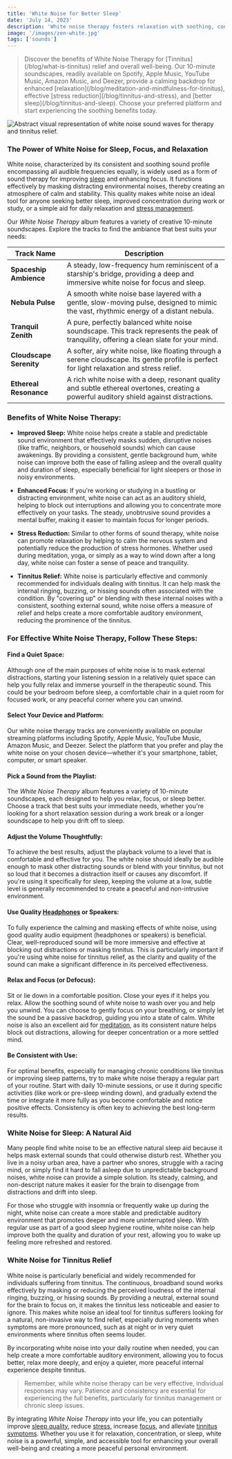 ```yaml
---
title: 'White Noise for Better Sleep'
date: 'July 14, 2023'
description: 'White noise therapy fosters relaxation with soothing, consistent sounds, helping to mask distractions and improving sleep quality.'
image: '/images/zen-white.jpg'
tags: ['sounds']
---
```


<Blockquote>
  Discover the benefits of White Noise Therapy for
  [Tinnitus](/blog/what-is-tinnitus) relief and overall well-being. Our
  10-minute soundscapes, readily available on Spotify, Apple Music, YouTube
  Music, Amazon Music, and Deezer, provide a calming backdrop for enhanced
  [relaxation](/blog/meditation-and-mindfulness-for-tinnitus), effective [stress
  reduction](/blog/tinnitus-and-stress), and [better
  sleep](/blog/tinnitus-and-sleep). Choose your preferred platform and start
  experiencing the soothing benefits today.
</Blockquote>

<Image
  src="/images/zen-white.jpg"
  alt="Abstract visual representation of white noise sound waves for therapy and tinnitus relief."
/>

<StreamingPlatforms
  spotifyLink="https://open.spotify.com/album/6Kyw4O5HLMUk4BjAVPGJCT"
  appleMusicLink="https://music.apple.com/us/album/beyond-the-buzz-3/1697790724"
  youtubeMusicLink="https://music.youtube.com/playlist?list=OLAK5uy_mKILi3t5ptAoR8EsPzDXCV7ildeZEHht0&si=xwQjzzM4tJgNczIk"
  amazonMusicLink="https://amazon.com/music/player/albums/B0CC1MX488"
  deezerLink="https://deezer.page.link/2oG4Q8TaqriePB3e9"
/>

### The Power of White Noise for Sleep, Focus, and Relaxation

White noise, characterized by its consistent and soothing sound profile encompassing all audible frequencies equally, is widely used as a form of sound therapy for improving [sleep](/blog/tinnitus-and-sleep) and enhancing focus. It functions effectively by masking distracting environmental noises, thereby creating an atmosphere of calm and stability. This quality makes white noise an ideal tool for anyone seeking better sleep, improved concentration during work or study, or a simple aid for daily relaxation and [stress management](/blog/tinnitus-and-stress).

Our _White Noise Therapy_ album features a variety of creative 10-minute soundscapes. Explore the tracks to find the ambiance that best suits your needs:

| Track Name              | Description                                                                                                                                  |
| ----------------------- | -------------------------------------------------------------------------------------------------------------------------------------------- |
| **Spaceship Ambience**  | A steady, low-frequency hum reminiscent of a starship's bridge, providing a deep and immersive white noise for focus and sleep.              |
| **Nebula Pulse**        | A smooth white noise base layered with a gentle, slow-moving pulse, designed to mimic the vast, rhythmic energy of a distant nebula.         |
| **Tranquil Zenith**     | A pure, perfectly balanced white noise soundscape. This track represents the peak of tranquility, offering a clean slate for your mind.      |
| **Cloudscape Serenity** | A softer, airy white noise, like floating through a serene cloudscape. Its gentle profile is perfect for light relaxation and stress relief. |
| **Ethereal Resonance**  | A rich white noise with a deep, resonant quality and subtle ethereal overtones, creating a powerful auditory shield against distractions.    |

### Benefits of White Noise Therapy:

- **Improved Sleep:** White noise helps create a stable and predictable sound environment that effectively masks sudden, disruptive noises (like traffic, neighbors, or household sounds) which can cause awakenings. By providing a consistent, gentle background hum, white noise can improve both the ease of falling asleep and the overall quality and duration of sleep, especially beneficial for light sleepers or those in noisy environments.

- **Enhanced Focus:** If you're working or studying in a bustling or distracting environment, white noise can act as an auditory shield, helping to block out interruptions and allowing you to concentrate more effectively on your tasks. The steady, unobtrusive sound provides a mental buffer, making it easier to maintain focus for longer periods.

- **Stress Reduction:** Similar to other forms of sound therapy, white noise can promote relaxation by helping to calm the nervous system and potentially reduce the production of stress hormones. Whether used during meditation, yoga, or simply as a way to wind down after a long day, white noise can foster a sense of peace and tranquility.

- **Tinnitus Relief:** White noise is particularly effective and commonly recommended for individuals dealing with tinnitus. It can help mask the internal ringing, buzzing, or hissing sounds often associated with the condition. By "covering up" or blending with these internal noises with a consistent, soothing external sound, white noise offers a measure of relief and helps create a more comfortable auditory environment, reducing the prominence of the tinnitus.

### For Effective White Noise Therapy, Follow These Steps:

#### <Highlighter>Find a Quiet Space:</Highlighter>

Although one of the main purposes of white noise is to mask external distractions, starting your listening session in a relatively quiet space can help you fully relax and immerse yourself in the therapeutic sound. This could be your bedroom before sleep, a comfortable chair in a quiet room for focused work, or any peaceful corner where you can unwind.

#### <Highlighter>Select Your Device and Platform:</Highlighter>

Our white noise therapy tracks are conveniently available on popular streaming platforms including Spotify, Apple Music, YouTube Music, Amazon Music, and Deezer. Select the platform that you prefer and play the white noise on your chosen device—whether it's your smartphone, tablet, computer, or smart speaker.

#### <Highlighter>Pick a Sound from the Playlist:</Highlighter>

The _White Noise Therapy_ album features a variety of 10-minute soundscapes, each designed to help you relax, focus, or sleep better. Choose a track that best suits your immediate needs, whether you're looking for a short relaxation session during a work break or a longer soundscape to help you drift off to sleep.

<AdComponent />

#### <Highlighter>Adjust the Volume Thoughtfully:</Highlighter>

To achieve the best results, adjust the playback volume to a level that is comfortable and effective for you. The white noise should ideally be audible enough to mask other distracting sounds or blend with your tinnitus, but not so loud that it becomes a distraction itself or causes any discomfort. If you're using it specifically for sleep, keeping the volume at a low, subtle level is generally recommended to create a peaceful and non-intrusive environment.

#### <Highlighter>Use Quality [Headphones](/blog/noise-canceling-headphones-for-tinnitus) or Speakers:</Highlighter>

To fully experience the calming and masking effects of white noise, using good quality audio equipment (headphones or speakers) is beneficial. Clear, well-reproduced sound will be more immersive and effective at blocking out distractions or masking tinnitus. This is particularly important if you're using white noise for tinnitus relief, as the clarity and quality of the sound can make a significant difference in its perceived effectiveness.

#### <Highlighter>Relax and Focus (or Defocus):</Highlighter>

Sit or lie down in a comfortable position. Close your eyes if it helps you relax. Allow the soothing sound of white noise to wash over you and help you unwind. You can choose to gently focus on your breathing, or simply let the sound be a passive backdrop, guiding you into a state of calm. White noise is also an excellent aid for [meditation](/blog/meditation-and-mindfulness-for-tinnitus), as its consistent nature helps block out distractions, allowing for deeper concentration or a more settled mind.

#### <Highlighter>Be Consistent with Use:</Highlighter>

For optimal benefits, especially for managing chronic conditions like tinnitus or improving sleep patterns, try to make white noise therapy a regular part of your routine. Start with daily 10-minute sessions, or use it during specific activities (like work or pre-sleep winding down), and gradually extend the time or integrate it more fully as you become comfortable and notice positive effects. Consistency is often key to achieving the best long-term results.

### White Noise for Sleep: A Natural Aid

Many people find white noise to be an effective natural sleep aid because it helps mask external sounds that could otherwise disturb rest. Whether you live in a noisy urban area, have a partner who snores, struggle with a racing mind, or simply find it hard to fall asleep due to unpredictable background noises, white noise can provide a simple solution. Its steady, calming, and non-descript nature makes it easier for the brain to disengage from distractions and drift into sleep.

For those who struggle with insomnia or frequently wake up during the night, white noise can create a more stable and predictable auditory environment that promotes deeper and more uninterrupted sleep. With regular use as part of a good sleep hygiene routine, white noise can help improve both the quality and duration of your rest, allowing you to wake up feeling more refreshed and restored.

<AdComponent />

### White Noise for Tinnitus Relief

White noise is particularly beneficial and widely recommended for individuals suffering from tinnitus. The continuous, broadband sound works effectively by masking or reducing the perceived loudness of the internal ringing, buzzing, or hissing sounds. By providing a neutral, external sound for the brain to focus on, it makes the tinnitus less noticeable and easier to ignore. This makes white noise an ideal tool for tinnitus sufferers looking for a natural, non-invasive way to find relief, especially during moments when symptoms are more pronounced, such as at night or in very quiet environments where tinnitus often seems louder.

By incorporating white noise into your daily routine when needed, you can help create a more comfortable auditory environment, allowing you to focus better, relax more deeply, and enjoy a quieter, more peaceful internal experience despite tinnitus.

<Blockquote>
  Remember, while white noise therapy can be very effective, individual
  responses may vary. Patience and consistency are essential for experiencing
  the full benefits, particularly for tinnitus management or chronic sleep
  issues.
</Blockquote>

By integrating _White Noise Therapy_ into your life, you can potentially improve [sleep quality](/blog/tinnitus-and-sleep), reduce [stress](/blog/tinnitus-and-stress), increase [focus](/blog/tinnitus-impact-on-mental-health), and alleviate [tinnitus symptoms](/blog/managing-tinnitus). Whether you use it for relaxation, concentration, or sleep, white noise is a powerful, simple, and accessible tool for enhancing your overall well-being and creating a more peaceful personal environment.
